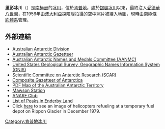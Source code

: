 <!-- 檔案不存在 [[Image:Mount_Elkins_Map.jpg|right]] ，可從英文維基百科取得 -->
{{Coord|66|40|00|S|56|29|00|E|region:AQ_type:glacier|display=title}}

'''里彭冰川'''（{{lang-en|Rippon Glacier}}）是[[南極洲|南極洲]]的[[冰川|冰川]]，位於[[肯普地|肯普地]]，處於[[錫頓冰川|錫頓冰川]]以東，最終注入[[愛德華八世灣|愛德華八世灣]]，在1956年由[[澳大利亞|澳大利亞]]探險隊拍攝的空中照片被繪入地圖，現時由[[南極條約體系|南極條約體系]]管理。

==外部連結==
* [http://www.aad.gov.au/ Australian Antarctic Division]
* [https://web.archive.org/web/20071030143303/http://aadc-maps.aad.gov.au/aadc/gaz/search_names.cfm Australian Antarctic Gazetteer]
* [https://web.archive.org/web/20090709070649/http://www.aad.gov.au/default.asp?casid=12388 Australian Antarctic Names and Medals Committee (AANMC)]
* [http://geonames.usgs.gov/pls/gnispublic/ United States Geological Survey, Geographic Names Information System (GNIS)] {{Wayback|url=http://geonames.usgs.gov/pls/gnispublic/ |date=20080725002225 }}
* [https://web.archive.org/web/20100818063123/http://www.scar.org/information/ Scientific Committee on Antarctic Research (SCAR)]
* [http://data.aad.gov.au/aadc/gaz/scar/ Composite Gazetteer of Antarctica] {{WebCite|url=https://www.webcitation.org/5ug2CfC7m?url=http://data.aad.gov.au/aadc/gaz/scar/ |date=20101202140255 |dateformat=iso }}
* [https://web.archive.org/web/20080907213041/http://aadc-maps.aad.gov.au/database/mapcat/antarctica/v4_99_00.pdf PDF Map of the Australian Antarctic Territory]
* [http://www.aad.gov.au/default.asp?casid=6909 Mawson Station] {{Wayback|url=http://www.aad.gov.au/default.asp?casid=6909 |date=20100724035644 }}
* [http://www.anareclub.org.au/ ANARE Club] {{Wayback|url=http://www.anareclub.org.au/ |date=20130409001720 }}
* [http://www.peakbagger.com/range.aspx?rid=8210 List of Peaks in Enderby Land] {{Wayback|url=http://www.peakbagger.com/range.aspx?rid=8210 |date=20131009103520 }}
* Click [http://data.aad.gov.au/aadc/gaz/images.cfm?gaz_id=510 here] {{Wayback|url=http://data.aad.gov.au/aadc/gaz/images.cfm?gaz_id=510 |date=20120531065359 }} to see an image of helicopters refueling at a temporary fuel depot on Rippon Glacier in December 1979.

{{DEFAULTSORT:Rippon Glacier}}
[[Category:肯普地冰川|Category:肯普地冰川]]


{{KempLand-geo-stub}}